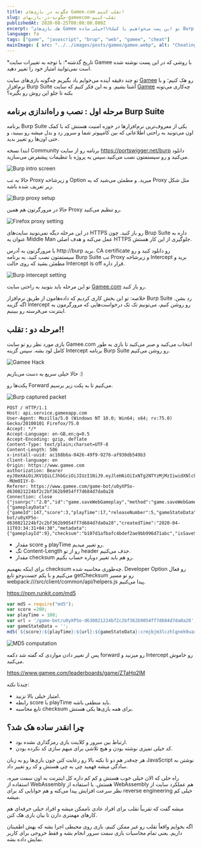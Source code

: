 ```yaml
---
title: چگونه در بازی‌های Gamee.com تقلب کنیم!
slug: چگونه-در-بازیهای-gameecom-تقلب-کنیم
publishedAt: 2020-08-25T00:00:00.000Z
excerpt: "هک بازی‌های Gamee خیلی ساده!\nتو این پست می‌خواهیم با کمک Burp Suite بازی‌های Gamee که خیلی تو تلگرام محبوب هستن رو هک کنیم و یه رکورد خیلی بالا برای خودمون ثبت کنیم."
language: fa
tags: ["game", "javascript", "brup", "web", "gamee", "cheat"]
mainImage: { src: "../../images/posts/gamee/gamee.webp", alt: "Cheating in Gamee" }
---
```



<WarningBlock type="error">
    *تاریخ گذشته*: با توجه به تغییرات سایت Gamee با روشی که در این پست نوشته شده است نمی‌توانید امتیاز خود را تغییر دهید.
</WarningBlock>

تو چند دقیقه آینده می‌خوایم یاد بگیریم چه‌گونه بازی‌های سایت
[Gamee](https://www.gamee.com/)
رو هک کنیم؛ و با نرم‌افزار
Burp Suite
آشنا بشیم. و به این فکر کنیم که سایت
[Gamee](https://www.gamee.com/)
چه‌کاری می‌تونه بکنه تا جلو این روش رو بگیره؟


## مرحله اول : نصب و راه‌اندازی برنامه Burp Suite

برنامه Burp Suite یکی از معروف‌ترین نرم‌افزارها در حوزه امنیت هستش که با کمک اون می‌تونید به راحتی اطلاعاتی که بین کامپیوتر شما و سرور رد و بدل میشه رو ببینید، و حتی اون‌ها رو تغییر بدید.

ابتدا نسخه Community برنامه رو از سایت https://portswigger.net/burp دانلود می‌کنید و رو سیستمتون نصب می‌کنید.سپس یه پروژه با تنظیمات پیشفرض می‌سازید.

![Burp intro screen](../../images/posts/gamee/burp-intro-screen.webp)

حالا به تب Proxy و زیرشاخه Option میرید. و مطمئن می‌شید که یه Proxy مثل شکل زیر تعریف شده باشه.

![Burp proxy setup](../../images/posts/gamee/burp-proxy-setup.webp)

حالا در مرورگرتون هم همین Proxy رو تنظیم می‌کنید.

![Firefox proxy setting](../../images/posts/gamee/firefox-proxy-settings.webp)

در این مرحله دیگه نمی‌تونید سایت‌های HTTPS رو باز کنید. چون Brup Suite داره به عنوان یه Middle Man عمل می‌کنه و هدف اصلی HTTPS جلوگیری از این کار هستش.

با مرورگرتون به آدرس http://burp برید. CA certificate رو دانلود کنید و رو سیستمتون نصب کنید. به برنامه Burp Suite تب Proxy و زیرشاخه Intercept برید و مطمئن بشید که روی حالت Intercept is off قرار داره.

![Burp intercept setting](../../images/posts/gamee/burp-intercept-settings.webp)

تو این مرحله باید بتونید به راحتی سایت
[Gamee.com](https://gamee.com)
رو باز کنید.

خلاصه: تو این بخش کاری کردیم که داده‌هامون از طریق نرم‌افزار Burp Suite رد بشن. اگه گزینه Intercept رو روشن کنیم، می‌تونیم تک تک درخواست‌هایی که مرورگرمون به اینترنت می‌فرسته رو ببینیم.

## مرحله دو : تقلب!!

بازی مورد نظر رو تو سایت Gamee.com انتخاب می‌کنید و صبر می‌کنید تا بازی به طور کامل لود بشه. سپس گزینه Intercept برنامه Burp Suite رو روشن می‌کنیم.

![Gamee Hack](../../images/posts/gamee/gamee-hack.webp)

حالا خیلی سریع یه دست می‌بازیم :)

پکت‌ها رو Forward می‌کنیم تا به پکت زیر برسیم.

![Burp captured packet](../../images/posts/gamee/burp-captured-packet.jpg)

```text
POST / HTTP/1.1
Host: api.service.gameeapp.com
User-Agent: Mozilla/5.0 (Windows NT 10.0; Win64; x64; rv:75.0) Gecko/20100101 Firefox/75.0
Accept: */*
Accept-Language: en-GB,en;q=0.5
Accept-Encoding: gzip, deflate
Content-Type: text/plain;charset=UTF-8
Content-Length: 506
x-install-uuid: ac168b6a-0426-49f9-9276-af930db549b3
client-language: en
Origin: https://www.gamee.com
authorization: Bearer eyJ0eXAiOiJKV1QiLCJhbGciOiJIUzI1NiJ9.eyJleHAiOiIxNTg2NTYzMjMzIiwidXNlcklkIjoxMzQ0ODAzMiwiaW5zdGFsbFV1aWQiOiJhYzE2OGI2YS0wNDI2LTQ5ZjktOTI3Ni1hZjkzMGRiNTQ5YjMiLCJ0eXBlIjoiYXV0aGVudGljYXRpb25Ub2tlbiIsImF1dGhvcml6YXRpb25MZXZlbCI6ImJvdCIsInBsYXRmb3JtIjoiYm90LXRlbGVncmFtIn0.I--MUm0I1Y-O-
Referer: https://www.gamee.com/game-bot/u0yXP5o-d630821224bf2c2bf362b9054ff7d684d7da0a28
Connection: close
{"jsonrpc":"2.0","id":"game.saveWebGameplay","method":"game.saveWebGameplay","params":{"gameplayData":{"gameId":147,"score":3,"playTime":17,"releaseNumber":5,"gameStateData":"","replayVariant":null,"replayData":null,"replayDataChecksum":null,"gameUrl":"/game-bot/u0yXP5o-d630821224bf2c2bf362b9054ff7d684d7da0a28","createdTime":"2020-04-11T03:34:31+04:30","metadata":{"gameplayId":9},"checksum":"b107d1afbafc4bdef2ae9bb996d71abc","isSaveState":false,"repetitiveGameplay":false,"botSpecificScoreData":null}}}
```

- مقدار score و playTime رو تغییر میدیم.
- تگ Content-Length رو از تو header حذف می‌کنیم.
- مقدار checksum رو هم باید تغییر دوباره حساب بکنیم.

برای اینکه بفهمیم checksum چه‌طوری محاسبه شده. Developer Option رو فعال می‌کنیم و با یکم جست‌وجو تابع getChecksum رو تو مسیر webpack:///src/client/common/api/helpers.js پیدا می‌کنیم.

https://npm.runkit.com/md5

```javascript
var md5 = require("md5");
var score =200;
var playTime = 100;
var url = '/game-bot/u0yXP5o-d630821224bf2c2bf362b9054ff7d684d7da0a28';
var gameStateData = '';
md5(`${score}:${playTime}:${url}:${gameStateData}:crmjbjm3lczhlgnek9uaxz2l9svlfjw14npauhen`);
```

![MD5 computation](../../images/posts/gamee/md5-computation.jpg)

پس از تغییر دادن مواردی که گفته شد دکمه forward رو میزنید و Intercept رو خاموش می‌کنید.

https://www.gamee.com/leaderboards/game/ZTaHq2lM

چندتا نکته:
- امتیاز خیلی بالا نزنید.
- رابطه score با playTime باید منطقی باشه.
- تابع محاسبه checksum برای همه بازی‌ها یکی هستش.

## چرا انقدر ساده هک شد؟

- ارتباط بین سرور و کلاینت بازی رمزگذاری نشده بود.
- کد خیلی تمیزی نوشته بودن و هیچ تلاشی برای مبهم سازی کد نکرده بودن.

هر چه‌قدر هم دو تا نکته بالا رو رعایت کنن چون بازی‌ها رو به زبان JavaScript نوشتن به سادگی میشه فهمید چی به چی هستش و کد رو تغییر داد.

راه حلی که الان خیلی خوب هستش و کم کم داره کل اینترنت به اون سمت میره، استفاده از WebAssembly هستش. با استفاده از WebAssembly هم عملکرد سایت از نظر سرعت افزایش پیدا می‌کنه و هم خوانایی کد برای reverse engineering خیلی کم میشه.

میشه گفت که تقریباً تقلب برای افراد عادی ناممکن میشه و افراد خیلی حرفه‌ای هم کارهای مهمتری دارن تا بیان بازی هک کنن.

اگه بخوایم واقعاً تقلب رو غیر ممکن کنیم، بازی روی محیطی اجرا بشه که بهش اطمینان داریم. یعنی تمام محاسبات بازی سمت سرور انجام بشه و فقط خروجی برای کاربر نمایش داده بشه.


